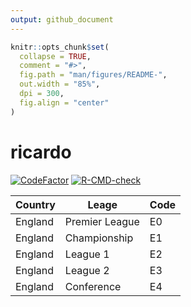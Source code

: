 ```yaml
---
output: github_document
---
```


<!-- README.md is generated from README.Rmd. Please edit that file -->

```r
knitr::opts_chunk$set(
  collapse = TRUE,
  comment = "#>",
  fig.path = "man/figures/README-",
  out.width = "85%",
  dpi = 300,
  fig.align = "center"
)
```

# ricardo

<!-- badges: start -->
[![CodeFactor](https://www.codefactor.io/repository/github/jvieroe/ricardo/badge)](https://www.codefactor.io/repository/github/jvieroe/ricardo)
[![R-CMD-check](https://github.com/jvieroe/ricardo/workflows/R-CMD-check/badge.svg)](https://github.com/jvieroe/ricardo/actions)
<!-- badges: end -->

Country  | Leage | Code
------------- | ------------- | -------------
England     | Premier League | E0
England     | Championship | E1
England     | League 1 | E2
England     | League 2 | E3
England     | Conference | E4


